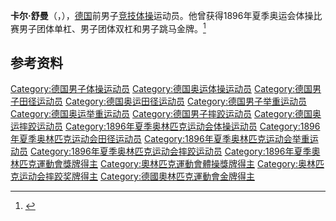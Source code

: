 {{NoteTA|G1=Sports}}
'''卡尔·舒曼'''（{{lang-de|Carl Schuhmann}}，{{bd|1869年|5月12日|1946年|3月24日}}），[[德国|德国]]前男子[[竞技体操|竞技体操]]运动员。他曾获得1896年夏季奥运会体操比赛男子团体单杠、男子团体双杠和男子跳马金牌。<ref>{{Cite web|title=Carl SCHUHMANN|url=https://www.olympic.org/carl-schuhmann|accessdate=2021-03-26|work=International Olympic Committee|archive-date=2021-03-10|archive-url=https://web.archive.org/web/20210310073539/https://www.olympic.org/carl-schuhmann|dead-url=no}}</ref>

== 参考资料 ==
{{reflist}}

{{奥林匹克运动会体操比赛男子跳马冠军}}

{{Authority control}}
{{DEFAULTSORT:Schuhmann, Carl}}
[[Category:德国男子体操运动员|Category:德国男子体操运动员]]
[[Category:德国奥运体操运动员|Category:德国奥运体操运动员]]
[[Category:德国男子田径运动员|Category:德国男子田径运动员]]
[[Category:德国奥运田径运动员|Category:德国奥运田径运动员]]
[[Category:德国男子举重运动员|Category:德国男子举重运动员]]
[[Category:德国奥运举重运动员|Category:德国奥运举重运动员]]
[[Category:德国男子摔跤运动员|Category:德国男子摔跤运动员]]
[[Category:德国奥运摔跤运动员|Category:德国奥运摔跤运动员]]
[[Category:1896年夏季奥林匹克运动会体操运动员|Category:1896年夏季奥林匹克运动会体操运动员]]
[[Category:1896年夏季奥林匹克运动会田径运动员|Category:1896年夏季奥林匹克运动会田径运动员]]
[[Category:1896年夏季奥林匹克运动会举重运动员|Category:1896年夏季奥林匹克运动会举重运动员]]
[[Category:1896年夏季奥林匹克运动会摔跤运动员|Category:1896年夏季奥林匹克运动会摔跤运动员]]
[[Category:1896年夏季奧林匹克運動會獎牌得主|Category:1896年夏季奧林匹克運動會獎牌得主]]
[[Category:奧林匹克運動會體操獎牌得主|Category:奧林匹克運動會體操獎牌得主]]
[[Category:奥林匹克运动会摔跤奖牌得主|Category:奥林匹克运动会摔跤奖牌得主]]
[[Category:德國奧林匹克運動會金牌得主|Category:德國奧林匹克運動會金牌得主]]